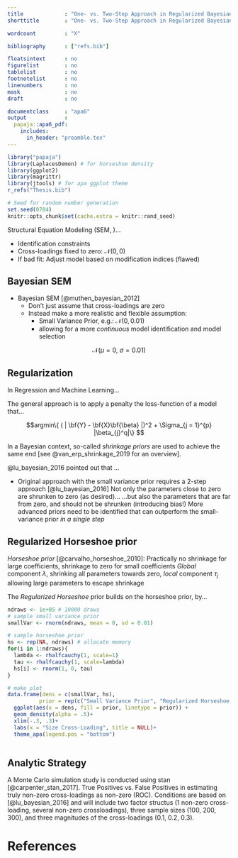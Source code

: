 ```yaml
---
title             : "One- vs. Two-Step Approach in Regularized Bayesian Structural Equation Modeling (SEM)"
shorttitle        : "One- vs. Two-Step Approach in Regularized Bayesian SEM"

wordcount         : "X"

bibliography      : ["refs.bib"]

floatsintext      : no
figurelist        : no
tablelist         : no
footnotelist      : no
linenumbers       : no
mask              : no
draft             : no

documentclass     : "apa6"
output            : 
  papaja::apa6_pdf:
    includes:
      in_header: "preamble.tex"
---
```


```{=tex}
\vfill
Research Proposal \\
Michael Koch (6412157)\\
Methodology and Statistics for the Behavioral, Biomedical, and Social Sciences \\
Supervisor: Dr. Sara van Erp \\ 
Email: j.m.b.koch@students.uu.nl \\
Word Count: 750 \\
Intented Journal of Publication: Structural Equation Modeling

% make page numbers start from second page 
\pagenumbering{arabic}
\setcounter{page}{0}
\thispagestyle{empty}
% make page numbers be on from second page 
\pagestyle{plain}
```

```r
library("papaja")
library(LaplacesDemon) # for horseshoe density 
library(ggplot2)
library(magrittr)
library(jtools) # for apa ggplot theme
r_refs("Thesis.bib")
```

```r
# Seed for random number generation
set.seed(0704)
knitr::opts_chunk$set(cache.extra = knitr::rand_seed)
```

\clearpage

Structural Equation Modeling (SEM, )...

  - Identification constraints
  - Cross-loadings fixed to zero: $\mathcal{N}(0, 0)$
  - If bad fit: Adjust model based on modification indices (flawed)

## Bayesian SEM

* Bayesian SEM [@muthen_bayesian_2012]
  + Don't just assume that cross-loadings are zero
  + Instead make a more realistic and flexible assumption:
    - Small Variance Prior, e.g.: $\mathcal{N}(0, 0.01)$
    - allowing for a more *continuous* model identification and model selection
    

$$\mathcal{N}(\mu = 0, \  \sigma = 0.01)$$

## Regularization

In Regression and Machine Learning...

The general approach is to apply a penalty the loss-function of a model that... 

$$argmin\{ ( | \bf{Y} - \bf{X}\bf{\beta} |)^2 + \Sigma_{j = 1}^{p} |\beta_{j}^q|\} $$

In a Bayesian context, so-called *shrinkage priors* are used to achieve the same end [see @van_erp_shrinkage_2019 for an overview]. 

@lu_bayesian_2016 pointed out that ...



- Original approach with the small variance prior requires a 2-step approach [@lu_bayesian_2016]
Not only the parameters close to zero are shrunken to zero (as desired)...
...but also the parameters that are far from zero, and should not be shrunken (introducing bias!)
 More advanced priors need to be identified that can outperform the small-variance prior *in a single step*



## Regularized Horseshoe prior

*Horseshoe prior* [@carvalho_horseshoe_2010]: 
Practically no shrinkage for large coefficients, shrinkage to zero for small coefficients
*Global* component $\lambda$, shrinking all parameters towards zero, *local* component $\tau_j$ allowing large parameters to escape shrinkage


The *Regularized Horseshoe* prior builds on the horseshoe prior, by...




```r
ndraws <- 1e+05 # 10000 draws
# sample small variance prior
smallVar <- rnorm(ndraws, mean = 0, sd = 0.01)

# sample horseshoe prior
hs <- rep(NA, ndraws) # allocate memory
for(i in 1:ndraws){
  lambda <- rhalfcauchy(1, scale=1)
  tau <- rhalfcauchy(1, scale=lambda)
  hs[i] <- rnorm(1, 0, tau)
}

# make plot
data.frame(dens = c(smallVar, hs), 
          prior = rep(c("Small Variance Prior", "Regularized Horseshoe Prior"), each = 1e+05)) %>% 
  ggplot(aes(x = dens, fill = prior, linetype = prior)) + 
  geom_density(alpha = .5)+
  xlim(-.3, .3)+
  labs(x = "Size Cross-Loading", title = NULL)+
  theme_apa(legend.pos = "bottom")
  

```

## Analytic Strategy

A Monte Carlo simulation study is conducted using stan [@carpenter_stan_2017]. 
True Positives vs. False Positives in estimating truly non-zero cross-loadings as non-zero (ROC).
Conditions are based on [@lu_bayesian_2016] and will include two factor structus (1 non-zero cross-loading, several non-zero crossloadings), three sample sizes (100, 200, 300), and three magnitudes of the cross-loadings (0.1, 0.2, 0.3).

\clearpage

# References

\begingroup
\setlength{\parindent}{-0.5in}
\setlength{\leftskip}{0.5in}

<div id="refs" custom-style="Bibliography"></div>
\endgroup
